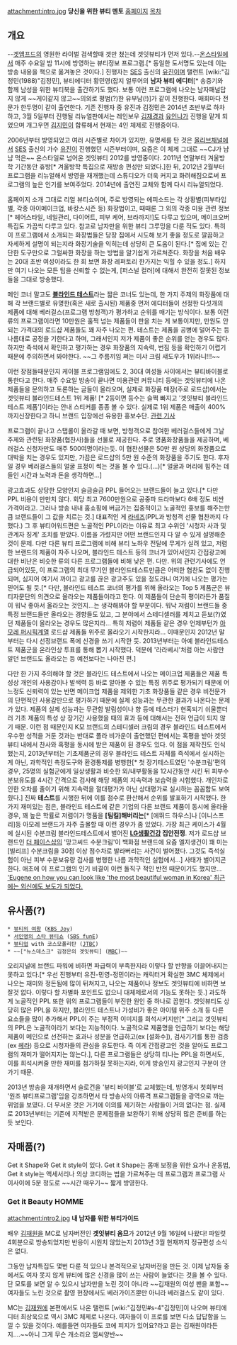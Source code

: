 attachment:intro.jpg
'''당신을 위한 뷰티 멘토'''
[http://getitbeauty.interest.me 홈페이지]
[[목차]]
== 개요 ==
--[[겟앰프드]]의 영원한 라이벌 검색할때 겟만 쳤는데 겟잇뷰티가 먼저 있다.--[[온스타일]]에서 매주 수요일 밤 11시에 방영하는 뷰티정보 프로그램.[* 동일한 도서명도 있는데 이는 방송 내용을 책으로 옮겨놓은 것이다.] 진행자는 [[SES]] 출신의 [[유진]]이며 탤런트 [wiki:"김정민(1988)"김정민], 뷰티에디터 황민영(잡지 얼루어의 '''남자 뷰티 에디터'''[* 송중기와 함께 남성을 위한 뷰티북을 출간하기도 했다. 보통 이런 프로그램에 나오는 남자패널답지 않게 ~~게이같지 않고~~의외로 평범(?)한 유부남(!)]가 같이 진행한다. 매회마다 전문가 한두명이 같이 출연한다. 기존 진행자 중 유진과 김정민은 2014년 초반부로 하차하고, 3월 5일부터 진행될 리뉴얼판에서는 레인보우 [[김재경]]과 [[유인나]]가 진행을 맡게 되었으며 개그우먼 [[김지민]]이 합류해서 현재는 4인 체제로 진행중이다.

2006년부터 방영되었고 여러 시즌별로 차이가 있지만, 유명세를 탄 것은 [[올리브]]채널에서 [[SES]] 출신의 가수 [[유진]]이 진행했던 시즌부터이며, 요즘은 이 체제 그대로 ~~CJ가 냠냠 먹은~~ 온스타일로 넘어온 겟잇뷰티 2012를 방영중이다. 2011년 연말부터 겨울방학 기간동안 휴방[* 겨울방학 특집으로 재방송 편성만 되었다.]한 뒤, 2012년 2월부터 프로그램을 리뉴얼해서 방영을 재개했는데 스튜디오가 더욱 커지고 화려해짐으로써 프로그램의 높은 인기를 보여주었다. 2014년에 출연진 교체와 함께 다시 리뉴얼되었다.

홈페이지 소개 그대로 리얼 뷰티쇼이며, 주로 방영되는 에피소드는 각 상황별(피부타입별, 각종 아이메이크업, 바캉스시즌 등) 화장법이고, 때때론 그 외의 각종 미용 관련 정보[* 헤어스타일, 네일관리, 다이어트, 피부 케어, 브라까지!]도 다루고 있으며, 메이크오버 특집도 가끔씩 다루고 있다. 참고로 남자만을 위한 뷰티 그루밍을 다룬 적도 있다. 특히 이 프로그램에서 소개되는 화장법들은 당장 집에서 시도해 보기 좋을 정도로 깔끔하고 자세하게 설명이 되는지라 화장기술을 익히는데 상당히 큰 도움이 된다.[* 집에 있는 간단한 도구만으로 그럴싸한 화장을 하는 방법을 알기쉽게 가르쳐준다. 화장을 처음 배우는 20대 초반 여성이라도 한 회 보면 화장 레퍼토리 한가지는 익힐 수 있을 정도.]
하지만 여기 나오는 모든 팁을 신뢰할 수 없는게, [퍼스널 컬러]에 대해서 완전히 잘못된 정보들을 그대로 방송했다.

메인 코너 말고도 '''[[블라인드 테스트]]'''라는 짧은 코너도 있는데, 한 가지 주제의 화장품에 대해 각 브랜드별로 유명한(혹은 새로 출시된) 제품중 먼저 에디터들이 선정한 다섯개의 제품에 대해 베러걸스(프로그램 방청객)가 평가하고 순위를 매기는 방식이다. 보통 이런 류의 프로그램이라면 10만원은 훌쩍 넘는 제품들이 판을 치는 게 보통이지만, 만원도 안되는 가격대의 로드샵 제품들도 꽤 자주 나오는 편. 테스트는 제품을 공병에 덜어주는 등 나름대로 공정을 기한다고 하며, 그래서인지 저가 제품이 좋은 순위를 얻는 경우도 많다. 하지만 즉석에서 확인하고 평가하는 경우 화장품의 지속력, 번짐 등을 확인하기 어렵기 때문에 주의하면서 봐야한다. ~~그 주름끼임 쩌는 미샤 크림 섀도우가 1위라니!!!~~

이런 장점들때문인지 케이블 프로그램임에도 2, 30대 여성들 사이에서는 뷰티바이블로 통한다고 한다. 매주 수요일 방송이 끝나면 미용관련 커뮤니티 등에는 겟잇뷰티에 나온 제품들을 문의하고 토론하는 글들이 올라오며, 실제로 화장품 매장(주로 로드샵)에서는 겟잇뷰티 블라인드테스트 1위 제품! [* 2등이면 등수는 슬쩍 빠지고 '겟잇뷰티 블라인드테스트 제품']이라는 안내 스티커를 종종 볼 수 있다. 실제로 1위 제품은 매출이 400%까지신장한다고 하니 브랜드 입장에선 유용한 홍보수단. [http://er.asiae.co.kr/erview.htm?idxno=2012041912071628593 관련 기사]

프로그램이 끝나고 스탭롤이 올라갈 때 보면, 방청객으로 참여한 베러걸스들에게 그날 주제와 관련된 화장품(협찬사)들을 선물로 제공한다. 주로 명품화장품들을 제공하며, 베러걸스 신청자만도 매주 500여명이라는듯. 이 협찬선물은 50만 원 상당의 화장품으로 대박을 치는 경우도 있지만, 가끔은 로드샵의 5만 원 수준의 화장품을 주기도 한다. 후자일 경우 베러걸스들의 얼굴 표정이 썩는 것을 볼 수 있다.(…)[* 얼굴과 머리에 힘주는 데 들인 시간과 노력과 돈을 생각하면…]

광고효과도 상당한 모양인지 슬금슬금 PPL 들어오는 브랜드들이 늘고 있다.[* 다만 PPL 비용이 만만치 않다. 회당 최고 7600만원으로 공중파 드라마보다 6배 정도 비싼 가격이라고. 그러나 방송 내내 홈쇼핑에 버금가는 집중적이고 노골적인 홍보를 해주는만큼 브랜드들이 그 값을 치르는 것.] 대표적인 게 [[라네즈]](PPL과 방청객 선물 협찬까지 다 했다.) 그 후 뷰티어워드편은 노골적인 PPL이라는 이유로 최고 수위인 '시청자 사과 및 관계자 징계' 조치를 받았다. 이름을 가렸지만 어떤 브랜드인지 다 알 수 있게 설명해준 것이 문제. 다만 다른 뷰티 프로그램에 비해 뷰티 노하우 전달에 무게가 실려 있고, 저렴한 브랜드의 제품이 자주 나오며, 블라인드 테스트 등의 코너가 있어서인지 간접광고에 대한 비난은 비슷한 류의 다른 프로그램들에 비해 낮은 편.
다만. 위의 관련기사에도 언급되어있듯, 이 프로그램의 최대 무기인 블라인드테스트만큼은 어떠한 협찬도 없이 진행되며, 심지어 여기서 까이고 광고를 끊은 광고주도 있을 정도라니 여기에 나오는 평가는 믿어도 될 듯.[* 다만, 블라인드 테스트 코너의 평가를 위해 올라오는 Top 5 제품군은 뷰티자문단의 의견으로 올라오는 제품들이라고 한다. 이 제품들이 단순히 평이라든가 품질이 워낙 좋아서 올라오는 것인지...는 생각해봐야 할 부분이다. 워낙 저렴이 브랜드들 중 특정 브랜드들만 올라오는 경향들도 있고, 그 분야에서 스테디셀러를 제치고 듣보(?)였던 제품들이 올라오는 경우도 많은지라... 특히 저렴이 제품들 같은 경우 언제부턴가 [[아모레 퍼시픽]]계열 로드샵 제품들 위주로 올라오기 시작한지라... 이때문인지 2012년 말부터는 다시 선정브랜드 폭에 신경을 쓰기 시작한 듯. 2013년부터는 아예 블라인드테스트 제품군을 온라인상 투표를 통해 뽑기 시작했다. 덕분에 '라라베시'처럼 아는 사람만 알던 브랜드도 올라오는 등 예전보다는 나아진 편.]

다만 한 가지 주의해야 할 것은 블라인드 테스트에서 나오는 메이크업 제품들은 제품 특성상 개인의 사용감이나 발색력 등 바로 알아볼 수 있는 특징 위주로 평가되기 때문에 어느정도 신뢰력이 있는 반면 메이크업 제품을 제외한 기초 화장품들 같은 경우 비전문가의 단편적인 사용감만으로 평가하기 때문에 실제 성능과는 무관한 결과가 나온다는 문제가 있다. 제품의 실제 성능과는 무관함 발림성이나 향 등에 테스터가 현혹되기 쉬울뿐더러 기초 제품의 특성 상 장기간 사용했을 때의 효과 등에 대해서는 전혀 언급이 되지 않기 때문. 이런 점 때문인지 K모 브랜드의 스테디셀러 크림의 경우 블라인드 테스트에서 우수한 성적을 거둔 것과는 반대로 폴라 비가운이 출연했던 편에서는 혹평을 받아 겟잇뷰티 내에서 찬사와 혹평을 동시에 받은 제품이 된 경우도 있다.
이 점을 제작진도 인식했는지, 2013년부터는 기초제품군의 경우 블라인드 테스트 자체를 즉석에서 실시하는게 아닌, 과학적인 측정도구와 환경통제를 병행한[* 첫 장기테스트였던 '수분크림'편의 경우, 25명의 실험군에게 일상생활과 비슷한 외/내부활동을 12시간동안 시킨 뒤 피부수분보유도를 4시간 간격으로 검사해 해당 제품의 지속력과 보습력을 시험했다. 개인차로 인한 오차를 줄이기 위해 지속력을 절대평가가 아닌 상대평가로 실시하는 꼼꼼함도 보여줬다.]  진짜 '''테스트'''를 시행한 뒤에 이를 점수로 환산해서 순위를 발표하기 시작했다.
한가지 재미있는 점은, 블라인드 테스트에 같은 기업의 다른 브랜드 제품이 동시에 올라올 경우, 꽤 높은 학률로 저렴이가 명품을 '''[팀킬]해버리는'''[* [에뛰드 하우스]나 [이니스프리]등 아모레 브랜드가 자주 출몰할 때 이런 경우가 좀 있었다. 가장 최근 케이스가 4월에 실시된 수분크림 블라인드테스트에서 벌어진 '''[[LG생활건강]] 집안전쟁'''. 저가 로드샵 브랜드인 [[더 페이스샵]]의 '망고씨드 수분크림'이 백화점 브랜드에 요즘 엘지생건이 꽤 미는 [빌리프] 수분크림을 30점 이상 점수차로 발라버리는 사건이 벌어졌다. 그것도 즉석실험이 아닌 피부 수분보유량 검사를 병행한 나름 과학적인 실험에서...]  사태가 벌어지곤 한다. 애초에 이 프로그램의 인기 비결이 이런 돌직구 적인 반전 때문이기도 했지만...
[http://www.cnngo.com/seoul/life/eugene-get-it-beauty-284588#ixzz1UXzVMJ7r 'Eugene on how you can look like 'the most beautiful woman in Korea' 최근에는 외신에도 보도가 되었다.]

== 유사품(?) ==
 * [[뷰티의 여왕]] ([[KBS Joy]])
 * [[서인영의 스타 뷰티쇼]] ([[SBS funE]])
 * [[뷰티업]] with 코스모폴리탄 ([[JTBC]])
 * ~~["뉴스데스크" 김정은의 겟잇뷰티] ([[MBC]])~~
오리지널에 브랜드 파워에 비하면 파급력이 부족한지라 이렇다 할 반향을 이끌어내지는 못하고 있다.[* 우선 진행부터 유진-민영-정민이라는 캐릭터거 확실한 3MC 체제에서 나오는 재미와 정돈됨에 많이 뒤쳐지고, 나오는 제품이나 정보도 겟잇뷰티에 비하면 보잘것 없다. 이렇다 할 차별화 포인트도 없으니 대체제로서의 기능도 못하는 듯.] 
과도하게 노골적인 PPL 또한 위의 프로그램들이 부진한 원인 중 하나로 꼽힌다. 겟잇뷰티도 상당히 많은 PPL을 하지만, 블라인드 테스트나 가성비가 좋은 아이템 위주 소개 등 다른 요소들을 많이 추가해서 PPL이 주는 부정적 이미지를 희석시키지만[* 그리고 겟잇뷰티의 PPL은 노골적이라기 보다는 지능적이다. 노골적으로 제품명을 언급하기 보다는 해당 제품이 메인으로 선전하는 효과나 성분을 언급하고(ex [설화수]), 검사기기를 통한 검증(ex [[헤라]]) 등으로 시청자들의 관심을 유도한다. 즉 이게 간접광고인 것을 알아도 프로그램의 재미가 떨어지지는 않는다.], 다른 프로그램들은 상당히 티나는 PPL을 하면서도, 이를 희석시켜줄 만한 재미를 첨가하질 못하는지라, 이게 방송인지 광고인지 구분이 안가기 때문.

2013년 방송을 재개하면서 슬로건을 '뷰티 바이블'로 교체했는데, 방영개시 첫회부터 '원조 뷰티프로그램'임을 강조하면서 타 방송사의 아류격 프로그램들을 광역으로 까는 위엄을 보였다. 더 무서운 것은 거기에 이의를 제기하는 사람들이 거의 없다는 점. 실제로 2013년부터는 기존에 지적받은 문제점들을 보완하기 위해 상당히 많은 준비를 하는 듯 보인다.

== 자매품(?) ==
Get it Shape와 Get it style이 있다. Get it Shape는 몸매 보정을 위한 요가나 운동법, Get it style는 액세서리나 의상 코디하는 법을 가르쳐주는 데 프로그램과 프로그램 사이사이에 5분 정도로 ~~시간 때우기~~ 짧게 방영한다.

=== Get it Beauty HOMME ===
attachment:intro2.jpg
'''내 남자를 위한 뷰티가이드''' 

배우 [[김재원]]을 MC로 남자버전인 '''겟잇뷰티 옴므'''가 2012년 9월 16일에 나왔다! 파일럿 4회분으로 방송되었지만 반응이 시원치 않았는지 2013년 3월 현재까지 정규편성 소식은 없다.

그동안 남자특집도 몇번 다룬 적 있으나 본격적으로 남자버전을 만든 것. 이제 남자들 중에서도 여자 못지 않게 뷰티에 많은 신경을 많이 쓰는 사람이 늘었다는 것을 볼 수 있다. 단 모토를 보면 알 수 있으시 남자만을 노린 것이 아니라 ~~김재원의 여성 팬을 포함~~ 여자들도 노린 것으로 촬영 현장에서도 베러가이즈뿐만 아니라 베러걸스도 같이 있다.

MC는 [[김재원]]에 본편에서도 나온 탤런트 [wiki:"김정민#s-4"김정민]이 나오며 뷰티에디터 최상욱으로 역시 3MC 체제로 나온다.
여자들이 이 프로를 보면 다소 답답함을 느낄 수 있을 것이다. 예를들면 여자들도 코에 피지가 있어요?라고 묻는 김재원이라든지....~~아니 그게 무슨 개소리요 엠씨양반~~
